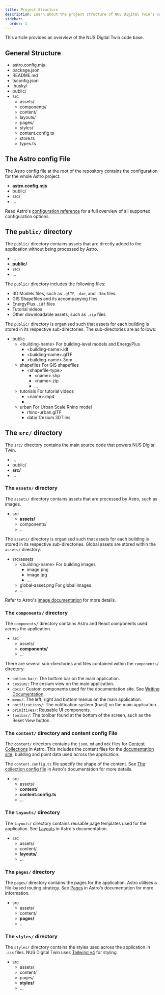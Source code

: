 ```yaml
---
title: Project Structure
description: Learn about the project structure of NUS Digital Twin's code base.
sidebar:
  order: 1
---
```



This article provides an overview of the NUS Digital Twin code base.

## General Structure

<FileTree>

- astro.config.mjs
- package.json
- README.md
- tsconfig.json
- .husky/
- public/
- src
  - assets/
  - components/
  - content/
  - layouts/
  - pages/
  - styles/
  - content.config.ts
  - store.ts
  - types.ts

</FileTree>

## The Astro config File

The Astro config file at the root of the repository contains the configuration for the whole Astro project.

<FileTree>

- **astro.config.mjs**
- public/
- src/
- ...

</FileTree>

Read Astro's [configuration reference](https://docs.astro.build/en/reference/configuration-reference/) for a full overview of all supported configuration options.

## The `public/` directory

The `public/` directory contains assets that are directly added to the application without being processed by Astro.

<FileTree>

- ...
- **public/**
- src/
- ...

</FileTree>

The `public/` directory includes the following files:

- 3D Models files, such as `.glTF`, `.dae`, and `.3dm` files
- GIS Shapefiles and its accompanying files
- EnergyPlus `.idf` files
- Tutorial videos
- Other downloadable assets, such as `.zip` files

The `public/` directory is organised such that assets for each building is stored in its respective sub-directories. The sub-directories are as follows:

<FileTree>

- public
  - \<building-name\> For building-level models and EnergyPlus
    - \<building-name\>.idf
    - \<building-name\>.glTF
    - \<building-name\>.3dm
  - shapefiles For GIS shapefiles
    - \<shapefile-type\>
      - \<name\>.shp
      - \<name\>.zip
      - ...
  - tutorials For tutorial videos
    - \<name\>.mp4
    - ...
  - urban For Urban Scale Rhino model
    - rhino-urban.glTF
    - data/ Cesium 3DTiles

</FileTree>

## The `src/` directory

The `src/` directory contains the main source code that powers NUS Digital Twin.

<FileTree>

- ...
- public/
- **src/**
- ...

</FileTree>

### The `assets/` directory

The `assets/` directory contains assets that are processed by Astro, such as images.

<FileTree>

- src
  - **assets/**
  - components/
  - ...

</FileTree>

The `assets/` directory is organised such that assets for each building is stored in its respective sub-directories. Global assets are stored within the `assets/` directory.

<FileTree>

- src/assets
  - \<building-name\> For building images
    - image.png
    - image.jpg
    - ...
  - global-asset.png For global images
  - ...

</FileTree>

Refer to Astro's [image documentation](https://docs.astro.build/en/guides/images) for more details.

### The `components/` directory

The `components/` directory contains Astro and React components used across the application.

<FileTree>

- src
  - assets/
  - **components/**
  - ...

</FileTree>

There are several sub-directories and files contained within the `components/` directory:

- `bottom-bar/`: The bottom bar on the main application.
- `cesium/`: The cesium view on the main application.
- `docs/`: Custom components used for the documentation site. See [Writing Documentation](/dev-guide/documentation).
- `menu/`: The left, right and bottom menus on the main application.
- `notifications/`: The notification system (toast) on the main application.
- `primitives/`: Reusable UI components.
- `toolbar/`: The toolbar found at the bottom of the screen, such as the Reset View button.

### The `content/` directory and content config File

The `content/` directory contains the `json`, `md` and `mdx` files for [Content Collections](https://docs.astro.build/en/guides/content-collections/) in Astro. This includes the content files for the [documentation site](/dev-guide/documentation), building and point data used across the application.

The `content.config.ts` file specify the shape of the content. See [The collection config file](https://docs.astro.build/en/guides/content-collections/#the-collection-config-file) in Astro's documentation for more details.

<FileTree>

- src
  - assets/
  - **content/**
  - **content.config.ts**
  - ...

</FileTree>

### The `layouts/` directory

The `layouts/` directory contains reusable page templates used for the application. See [Layouts](https://docs.astro.build/en/basics/layouts/) in Astro's documentation.

<FileTree>

- src
  - assets/
  - content/
  - **layouts/**
  - ...

</FileTree>

### The `pages/` directory

The `pages/` directory contains the pages for the application. Astro utilises a file-based routing strategy. See [Pages](https://docs.astro.build/en/basics/astro-pages/) in Astro's documentation for more information.

<FileTree>

- src
  - assets/
  - content/
  - **pages/**
  - ...

</FileTree>

### The `styles/` directory

The `styles/` directory contains the styles used across the application in `.css` files. NUS Digital Twin uses [Tailwind v4](https://tailwindcss.com/) for styling.

<FileTree>

- src
  - assets/
  - content/
  - pages/
  - **styles/**
  - ...

</FileTree>
